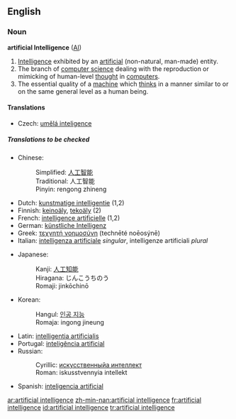 ==English==

===Noun===
{{wikipedia}}
'''artificial Intelligence''' ([[AI]])

# [[Intelligence]] exhibited by an [[artificial]] (non-natural, man-made) entity.
# The branch of [[computer science]] dealing with the reproduction or mimicking of human-level [[thought]] in [[computer]]s.
# The essential quality of a [[machine]] which [[think]]s in a manner similar to or on the same general level as a human being.

====Translations====
{{trans-top|branch of computer science}}
*Czech: [[umělá inteligence]] {{f}}
{{trans-mid}}
{{trans-bottom}}
=====Translations to be checked=====
{{checktrans}}
{{trans-top|to be checked}}
*Chinese:
*:Simplified: [[人工智能]]
*:Traditional: 人工智能
*:Pinyin: rengong zhineng
*Dutch: [[kunstmatige intelligentie]] {{f}} (1,2)
*Finnish: [[keinoäly]], [[tekoäly]] (2)
*French: [[intelligence artificielle]] {{f}} (1,2)
*German: [[künstliche Intelligenz]]
*Greek: [[τεχνητή νοημοσύνη]] (technēté noēosýnē)
*Italian: [[intelligenza artificiale]] ''singular'', intelligenze artificiali ''plural''
{{trans-mid}}
*Japanese:
*:Kanji: [[人工知能]]
*:Hiragana: じんこうちのう
*:Romaji: jinkōchinō
*Korean:
*:Hangul: [[인공 지능]]
*:Romaja: ingong jineung
*Latin: [[intelligentia artificialis]] {{f}}
*Portugal: [[inteligência artificial]]
*Russian:
*:Cyrillic: [[искусственныйа интеллект]]
*:Roman: iskusstvennyia intellekt
*Spanish: [[inteligencia artificial]]
{{trans-bottom}}

[[ar:artificial intelligence]]
[[zh-min-nan:artificial intelligence]]
[[fr:artificial intelligence]]
[[id:artificial intelligence]]
[[tr:artificial intelligence]]